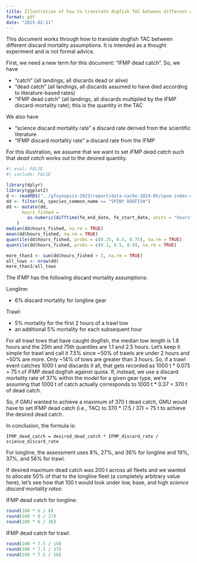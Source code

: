 ```yaml
---
title: Illustration of how to translate dogfish TAC between different discard mortality assumptions
format: pdf
date: "2025-02-11"
---
```


This document works through how to translate dogfish TAC between different discard mortality assumptions. It is intended as a thought experiment and is not formal advice.

First, we need a new term for this document: "IFMP dead catch". So, we have

- "catch" (all landings, all discards dead or alive)
- "dead catch" (all landings, all discards assumed to have died according to literature-based rates)
- "IFMP dead catch" (all landings, all discards multiplied by the IFMP discard-mortality rate); this is the quantity in the TAC

We also have 

- "science discard mortality rate" a discard rate derived from the scientific literature
- "IFMP discard mortality rate" a discard rate from the IFMP

For this illustration, we assume that we want to set *IFMP dead catch* such that *dead catch* works out to the desired quantity.

```r
#| eval: FALSE
#| include: FALSE

library(dplyr)
library(ggplot2)
d <- readRDS("../gfsynopsis-2023/report/data-cache-2024-05/cpue-index-dat.rds")
dd <- filter(d, species_common_name == "SPINY DOGFISH")
dd <- mutate(dd,
      hours_fished =
        as.numeric(difftime(fe_end_date, fe_start_date, units = "hours"))
    )
median(dd$hours_fished, na.rm = TRUE)
mean(dd$hours_fished, na.rm = TRUE)
quantile(dd$hours_fished, probs = c(0.25, 0.5, 0.75), na.rm = TRUE)
quantile(dd$hours_fished, probs = c(0.1, 0.5, 0.9), na.rm = TRUE)

more_than3 <- sum(dd$hours_fished > 3, na.rm = TRUE)
all_tows <- nrow(dd)
more_than3/all_tows
```

The IFMP has the following discard mortality assumptions:

Longline:

- 6% discard mortality for longline gear

Trawl:

- 5% mortality for the first 2 hours of a trawl tow
- an additional 5% mortality for each subsequent hour

For all trawl tows that have caught dogfish, the median tow length is 1.8 hours and the 25th and 75th quantiles are 1.1 and 2.5 hours.
Let's keep it simple for trawl and call it 7.5% since ~50% of trawls are under 2 hours and ~50% are more. 
Only ~14% of tows are greater than 3 hours.
So, if a trawl event catches 1000 t and discards it all, that gets recorded as 1000 t * 0.075 = 75 t of IFMP dead dogfish against quota.
If, instead, we use a discard mortality rate of 37% within the model for a given gear type, we're assuming that 1000 t of catch actually corresponds to 1000 t * 0.37 = 370 t of dead catch.

So, if GMU wanted to achieve a maximum of 370 t dead catch, GMU would have to set IFMP dead catch (i.e., TAC) to 370 * (7.5 / 37) = 75 t to achieve the desired dead catch.

In conclusion, the formula is:

```
IFMP_dead_catch = desired_dead_catch * IFMP_discard_rate / science_discard_rate
```

For longline, the assessment uses 8%, 27%, and 36% for longline and 19%, 37%, and 56% for trawl.

If desired maximum dead catch was 200 t across all fleets and we wanted to allocate 50% of that to the longline fleet (a completely arbitrary value here), let's see how that 100 t would look under low, base, and high *science discard mortality rates*:

IFMP dead catch for longline:

```r
round(100 * 6 / 8)
round(100 * 6 / 27)
round(100 * 6 / 36)
```

IFMP dead catch for trawl:

```r
round(100 * 7.5 / 19)
round(100 * 7.5 / 37)
round(100 * 7.5 / 56)
```
